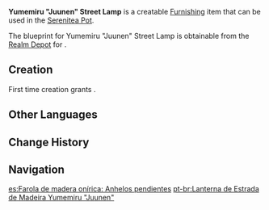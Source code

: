 {{Furnishing Infobox
|id             = 373412
|image          = Item Yumemiru Juunen Street Lamp.png
|category       = Landscape
|subcategory    = Lighting
|quality        = 3
|adeptal_energy = 60
|load           = 115
|reduced_load   = 97
|description    = These are the same street lamps that stand in the middle of the path to the [[Grand Narukami Shrine]]. Those who come to the shrine to pray for blessings will pass eight such lamps by, and as each one crosses their line of sight, these people will find themselves feeling calmed, their objective in undertaking this pilgrimage and the wish they want fulfilled greatly clarified.
|blueprint      = Realm Depot
}}
'''Yumemiru "Juunen" Street Lamp''' is a creatable [[Furnishing]] item that can be used in the [[Serenitea Pot]].

The blueprint for Yumemiru "Juunen" Street Lamp is obtainable from the [[Realm Depot]] for {{Item|Realm Currency|24|x=160}}.
<!--
==How to Obtain==
<gallery>
</gallery>-->

==Creation==
First time creation grants {{Item|Trust|24|x=60}}.
{{Recipe
|type = Creation
|time = 14h
|Yumemiru Wood = 8
|Red Dye = 4
|sort = Yumemiru Wood;Red Dye
}}
<!--
==Furnishing Sets==
{{Craft Usage}}-->

==Other Languages==
{{Other Languages
|default_hidden = 1
|en      = Yumemiru "Juunen" Street Lamp
|zhs     = 梦见木「重念」路灯
|zhs_rm  = Mèngjiàn-mù "Zhòng Niàn" Lùdēng
|zht     = 夢見木「重念」路燈
|zht_rm  = Mèngjiàn-mù "Zhòng Niàn" Lùdēng
|ja      = 夢見の「重念」街灯
|ja_rm   = Yumemiru no "Juunen" Gaitou{{Assumed}}
|ko      = 꿈의 나무 「재고(再顧)」 가로등
|ko_rm   = Kkum-ui Namu "Jaego" Garodeung
|es      = Farola de madera onírica: Anhelos pendientes
|fr      = Lampadaire «&nbsp;Juunen&nbsp;» en bois de rêve
|ru      = Уличный фонарь из юмэмиру «Дзюнэн»
|th      = โคมไฟถนน "Juunen" จากไม้ Yumemiru
|th_rm   = 
|vi      = Đèn Đường "Juunen" Gỗ Mơ Mộng
|de      = Straßenlaterne „Juunen“ aus Yumemiru-Holz
|id      = Lampu Jalan "Juunen" dari Yumemiru
|pt      = Lanterna de Estrada de Madeira Yumemiru "Juunen"
|tr      = Yumemiru "Juunen" Sokak Lambası
|it      = Lampione Juunen in legno onirico
}}

==Change History==
{{Change History|2.2}}

==Navigation==
{{Furnishing Navbox|exterior}}

[[es:Farola de madera onírica: Anhelos pendientes]]
[[pt-br:Lanterna de Estrada de Madeira Yumemiru "Juunen"]]